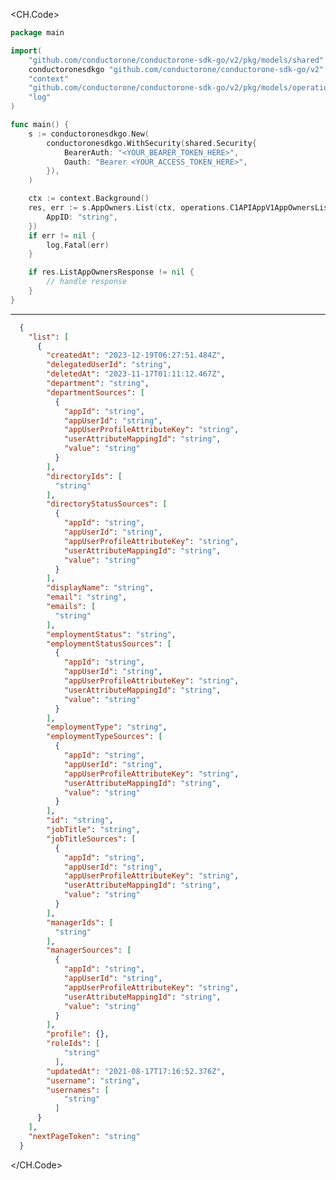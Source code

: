 
<CH.Code>
```go List.go
package main

import(
	"github.com/conductorone/conductorone-sdk-go/v2/pkg/models/shared"
	conductoronesdkgo "github.com/conductorone/conductorone-sdk-go/v2"
	"context"
	"github.com/conductorone/conductorone-sdk-go/v2/pkg/models/operations"
	"log"
)

func main() {
    s := conductoronesdkgo.New(
        conductoronesdkgo.WithSecurity(shared.Security{
            BearerAuth: "<YOUR_BEARER_TOKEN_HERE>",
            Oauth: "Bearer <YOUR_ACCESS_TOKEN_HERE>",
        }),
    )

    ctx := context.Background()
    res, err := s.AppOwners.List(ctx, operations.C1APIAppV1AppOwnersListRequest{
        AppID: "string",
    })
    if err != nil {
        log.Fatal(err)
    }

    if res.ListAppOwnersResponse != nil {
        // handle response
    }
}
```
---

```json Example Response
  {
    "list": [
      {
        "createdAt": "2023-12-19T06:27:51.484Z",
        "delegatedUserId": "string",
        "deletedAt": "2023-11-17T01:11:12.467Z",
        "department": "string",
        "departmentSources": [
          {
            "appId": "string",
            "appUserId": "string",
            "appUserProfileAttributeKey": "string",
            "userAttributeMappingId": "string",
            "value": "string"
          }
        ],
        "directoryIds": [
          "string"
        ],
        "directoryStatusSources": [
          {
            "appId": "string",
            "appUserId": "string",
            "appUserProfileAttributeKey": "string",
            "userAttributeMappingId": "string",
            "value": "string"
          }
        ],
        "displayName": "string",
        "email": "string",
        "emails": [
          "string"
        ],
        "employmentStatus": "string",
        "employmentStatusSources": [
          {
            "appId": "string",
            "appUserId": "string",
            "appUserProfileAttributeKey": "string",
            "userAttributeMappingId": "string",
            "value": "string"
          }
        ],
        "employmentType": "string",
        "employmentTypeSources": [
          {
            "appId": "string",
            "appUserId": "string",
            "appUserProfileAttributeKey": "string",
            "userAttributeMappingId": "string",
            "value": "string"
          }
        ],
        "id": "string",
        "jobTitle": "string",
        "jobTitleSources": [
          {
            "appId": "string",
            "appUserId": "string",
            "appUserProfileAttributeKey": "string",
            "userAttributeMappingId": "string",
            "value": "string"
          }
        ],
        "managerIds": [
          "string"
        ],
        "managerSources": [
          {
            "appId": "string",
            "appUserId": "string",
            "appUserProfileAttributeKey": "string",
            "userAttributeMappingId": "string",
            "value": "string"
          }
        ],
        "profile": {},
        "roleIds": [
            "string"
          ],
        "updatedAt": "2021-08-17T17:16:52.376Z",
        "username": "string",
        "usernames": [
            "string"
          ]
      }
    ],
    "nextPageToken": "string"
  }
```
</CH.Code>
